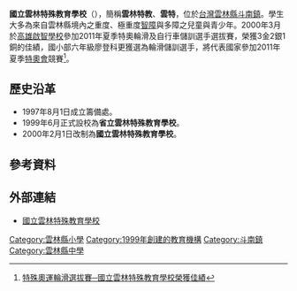 {{Infobox_School
|name           = 國立雲林特殊教育學校
|other_name     = National Yunlin Special Education School
|image          = 
|motto          =
|established    = 1999年
|type           = 國立特殊教育
|affiliation    = [[File:ROC_Ministry_of_Education_Seal.svg|20px]][[中華民國教育部|教育部]]
|district       =
|grades         = 幼稚部：2班<br />國小部：6班<br />國中部：4班<br />高職部：8班
|president      = 
|principal      = 陳志清
|head of school =
|dean           =
|faculty        = 特教合格人數：39人<br>一般合格人數：1人
|staff          = 
|enrollment     = 216人 
|colors         =
|mascot         =
|magazine       =
|location       = {{flagicon|TWN}} [[雲林縣|雲林縣]][[斗南鎮|斗南鎮]]新崙路100號
|tel            = 886-5-596-9241
|Campus         = 
|information    =
|website        = http://www.nyses.ylc.edu.tw/{{dead link|date=2017年12月 |bot=InternetArchiveBot |fix-attempted=yes }}
}}
'''國立雲林特殊教育學校'''（{{lang-en|National Yunlin Special Education School}}），簡稱'''雲林特教'''、'''雲特'''，位於[[台灣|台灣]][[雲林縣|雲林縣]][[斗南鎮|斗南鎮]]。學生大多為來自雲林縣境內之重度、極重度[[智障|智障]]與多障之兒童與青少年。2000年3月於[[高雄啟智學校|高雄啟智學校]]參加2011年夏季特奧輪滑及自行車儲訓選手選拔賽，榮獲3金2銀1銅的佳績，國小部六年級廖登科更獲選為輪滑儲訓選手，將代表國家參加2011年夏季[[特奧會|特奧會]]競賽<ref>[http://www.edu.tw/news.aspx?news_sn=3591 特殊奧運輪滑選拔賽─國立雲林特殊教育學校榮獲佳績]</ref>。

== 歷史沿革 ==
*1997年8月1日成立籌備處。
*1999年6月正式設校為'''省立雲林特殊教育學校'''。
*2000年2月1日改制為'''國立雲林特殊教育學校'''。

==參考資料==
{{reflist}}

==外部連結==
*[http://www.nyses.ylc.edu.tw/ 國立雲林特殊教育學校] {{Wayback|url=http://www.nyses.ylc.edu.tw/ |date=20200930210450 }}

{{台湾教育小作品}}
{{中華民國特教學校}}
{{雲林縣高級中等學校}}
{{雲林縣國民中學}}
[[Category:雲林縣小學|Category:雲林縣小學]]
[[Category:1999年創建的教育機構|Category:1999年創建的教育機構]]
[[Category:斗南鎮|Category:斗南鎮]]
[[Category:雲林縣中學|Category:雲林縣中學]]